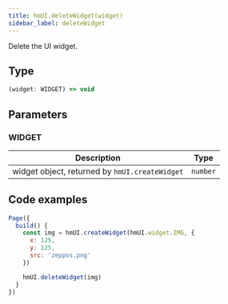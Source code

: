 ```yaml
---
title: hmUI.deleteWidget(widget)
sidebar_label: deleteWidget
---
```


Delete the UI widget.

## Type

```ts
(widget: WIDGET) => void
```

## Parameters

### WIDGET

| Description                                    | Type     |
| ---------------------------------------------- | -------- |
| widget object, returned by `hmUI.createWidget` | `number` |

## Code examples

```js
Page({
  build() {
    const img = hmUI.createWidget(hmUI.widget.IMG, {
      x: 125,
      y: 125,
      src: 'zeppos.png'
    })

    hmUI.deleteWidget(img)
  }
})
```
